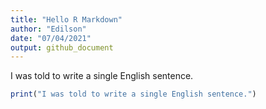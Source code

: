 ```yaml
---
title: "Hello R Markdown"
author: "Edilson"
date: "07/04/2021"
output: github_document
---
```


I was told to write a single English sentence.
```r
print("I was told to write a single English sentence.")
```

